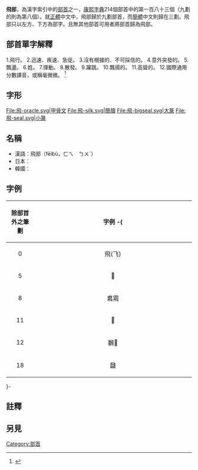 {{Onesource|time=2020-03-06T10:31:54+00:00}}
{{Kangxi Radical Infobox|183|uni=98DB
|meaning=[[飛行|飛行]]
|prev=風
|next=食
|pny= fēi
|bopo= ㄈㄟ
|wade= fei1
|jyutping= fei1
|yale= fei1
|hi= ヒ hi<br>とぶ, とばす tobu, tobasu
|kanji= 飛 tobu
|hang= 날 nal
|hanja= 비 bi
|hanviet= phi, bay
}}

'''飛部'''，為漢字索引中的[[部首|部首]]之一，[[康熙字典|康熙字典]]214個部首中的第一百八十三個（九劃的則為第八個）。就[[正體|正體]]中文中，飛部歸於九劃部首，而[[簡體|簡體]]中文則歸在三劃。飛部只以左方、下方為部字。且無其他部首可用者將部首歸為飛部。

== 部首單字解釋 ==

1.飛行。
2.迅速、疾速、急促。
3.沒有根據的、不可採信的。
4.意外突發的。
5.飄盪。
6.姓。
7.揮動。
8.散發。
9.躍跳。
10.飄揚的。
11.高聳的。
12.國際通用分數譯音，或稱毫微微。
<ref>{{Cite web |url=http://www.soontah.com.tw/rule_unit.htm |title=存档副本 |access-date=2017-06-24 |archive-url=https://web.archive.org/web/20170629044148/http://www.soontah.com.tw/rule_unit.htm |archive-date=2017-06-29 |dead-url=yes }}</ref>

== 字形 ==
<gallery>
File:飛-oracle.svg|甲骨文
File:飛-silk.svg|簡牘
File:飛-bigseal.svg|大篆
File:飛-seal.svg|小篆
</gallery>

==名稱==
* 漢語：飛部（fēibù，ㄈㄟ　ㄅㄨˋ）
* 日本：{{lang|ja|飛部、ひぶ}}
* 韓國：{{lang|ko|飛部、날비부（nal bi bu）}}

==字例==
{| class="wikitable"
! align="center"width="15%"| 除部首外之筆劃
! align="center"width="85%"| 字例
-{
|----
| 0 || 飛(飞)
|----
| 5 || 𩙳
|----
| 8 || 䬡䬠
|----
| 11 || 𩙹
|----
| 12 || 飜𩙻
|----
| 18 || 飝
|}
}-

== 註釋 ==
{{Reflist}}

==另見==
{{wiktionary|飛}}

{{康熙部首}}
{{简体中文部首}}
{{lang-stub}}

[[Category:部首|Category:部首]]